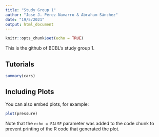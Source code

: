 ```yaml
---
title: "Study Group 1"
author: "Jose J. Pérez-Navarro & Abraham Sánchez"
date: "19/5/2021"
output: html_document
---
```


```r
knitr::opts_chunk$set(echo = TRUE)
```

This is the github of BCBL's study group 1.

## Tutorials

```r
summary(cars)
```

## Including Plots

You can also embed plots, for example:

```r
plot(pressure)
```

Note that the `echo = FALSE` parameter was added to the code chunk to prevent printing of the R code that generated the plot.
